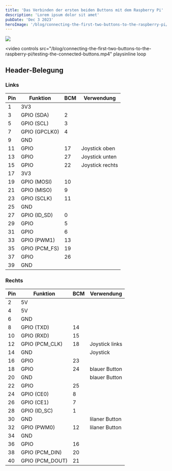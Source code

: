 ```yaml
---
title: 'Das Verbinden der ersten beiden Buttons mit dem Raspberry Pi'
description: 'Lorem ipsum dolor sit amet'
pubDate: 'Dec 3 2023'
heroImage: '/blog/connecting-the-first-two-buttons-to-the-raspberry-pi/hero.jpg'
---
```


![](/blog/connecting-the-first-two-buttons-to-the-raspberry-pi/the-first-two-buttons-connected-to-the-raspberry-pi.jpg)

<video
  controls
  src="/blog/connecting-the-first-two-buttons-to-the-raspberry-pi/testing-the-connected-buttons.mp4"
  playsinline
  loop
></video>

## Header-Belegung

### Links

| Pin | Funktion        | BCM | Verwendung      |
| --- | --------------- | --- | --------------- |
| 1   | 3V3             |     |                 |
| 3   | GPIO (SDA)      | 2   |                 |
| 5   | GPIO (SCL)      | 3   |                 |
| 7   | GPIO (GPCLK0)   | 4   |                 |
| 9   | GND             |     |                 |
| 11  | GPIO            | 17  | Joystick oben   |
| 13  | GPIO            | 27  | Joystick unten  |
| 15  | GPIO            | 22  | Joystick rechts |
| 17  | 3V3             |     |                 |
| 19  | GPIO (MOSI)     | 10  |                 |
| 21  | GPIO (MISO)     | 9   |                 |
| 23  | GPIO (SCLK)     | 11  |                 |
| 25  | GND             |     |                 |
| 27  | GPIO (ID_SD)    | 0   |                 |
| 29  | GPIO            | 5   |                 |
| 31  | GPIO            | 6   |                 |
| 33  | GPIO (PWM1)     | 13  |                 |
| 35  | GPIO (PCM_FS)   | 19  |                 |
| 37  | GPIO            | 26  |                 |
| 39  | GND             |     |                 |

### Rechts

| Pin | Funktion        | BCM | Verwendung     |
| --- | --------------- | --- | -------------- |
| 2   | 5V              |     |                |
| 4   | 5V              |     |                |
| 6   | GND             |     |                |
| 8   | GPIO (TXD)      | 14  |                |
| 10  | GPIO (RXD)      | 15  |                |
| 12  | GPIO (PCM_CLK)  | 18  | Joystick links |
| 14  | GND             |     | Joystick       |
| 16  | GPIO            | 23  |                |
| 18  | GPIO            | 24  | blauer Button  |
| 20  | GND             |     | blauer Button  |
| 22  | GPIO            | 25  |                |
| 24  | GPIO (CE0)      | 8   |                |
| 26  | GPIO (CE1)      | 7   |                |
| 28  | GPIO (ID_SC)    | 1   |                |
| 30  | GND             |     | lilaner Button |
| 32  | GPIO (PWM0)     | 12  | lilaner Button |
| 34  | GND             |     |                |
| 36  | GPIO            | 16  |                |
| 38  | GPIO (PCM_DIN)  | 20  |                |
| 40  | GPIO (PCM_DOUT) | 21  |                |
